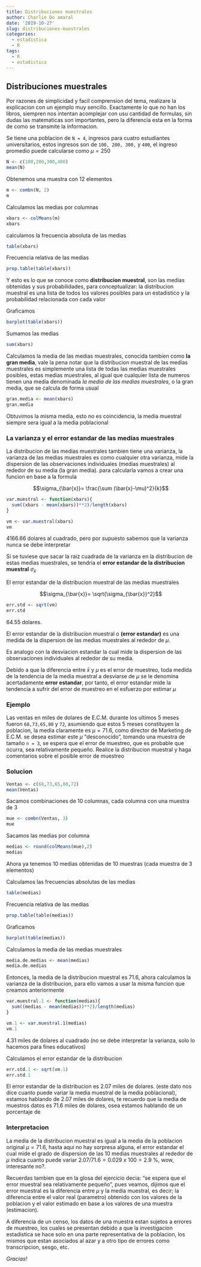 ```yaml
---
title: Distribuciones muestrales
author: Charlie Do amaral
date: '2019-10-27'
slug: distribuciones-muestrales
categories:
  - estadistica
  - R
tags:
  - R
  - estadistica
---
```


## Distribuciones muestrales
Por razones de simplicidad y facil comprension del tema, realizare la explicacion con un ejemplo muy sencillo. Exactamente lo que no han los libros, siempren nos intentan acomplejar con usu cantidad de formulas, sin dudas las matematicas son importantes, pero la diferencia esta en la forma de como se transmite la informacion.

Se tiene una poblacion de `N = 4`, ingresos para cuatro estudiantes universitarios, estos ingresos son de `100, 200, 300,` y `400`, el ingreso promedio puede calcularse como $\mu = 250$   

```r
N <- c(100,200,300,400)
mean(N)
```

Obtenemos una muestra con 12 elementos
```r
m <- combn(N, 2)
m
```

Calculamos las medias por columnas
```r
xbars <- colMeans(m) 
xbars
```

calculamos la frecuencia absoluta de las medias

```r
table(xbars)
```

Frecuencia relativa de las medias
```r
prop.table(table(xbars))
```

Y esto es lo que se conoce como **distribucion muestral**, son las medias obtenidas y sus probabilidades, para conceptualizar: la distribucion muestral es una lista de todos los valores posibles para un estadistico y la probabilidad relacionada con cada valor

Graficamos
```r
barplot(table(xbars))
```

Sumamos las medias
```r
sum(xbars)
```

Calculamos la media de las medias muestrales, conocida tambien como **la gran media**, vale la pena notar que la distribucion muestral de las medias muestrales es simplemente una lista de todas las medias muestrales posibles, estas medias muestrales, al igual que cualquier lista de numeros tienen una media denominada _la media de las medias muestrales_, o la gran media, que se calcula de forma usual
```r
gran.media <- mean(xbars)
gran.media
```

Obtuvimos la misma media, esto no es coincidencia, la media muestral siempre sera igual a la media poblacional

### La varianza y el error estandar de las medias muestrales
La distribucion de las medias muestrales tambien tiene una varianza, la varianza de las medias muestrales es como cualquier otra varianza, mide la dispersion de las observaciones individuales (medias muestrales) al rededor de su media (la gran media). para calcularla vamos a crear una funcion en base a la formula

$$\sigma_{\bar{x}}= \frac{\sum (\bar{x}-\mu)^2}{k}$$

```r
var.muestral <- function(xbars){
  sum((xbars - mean(xbars))**2)/length(xbars)
}

vm <- var.muestral(xbars)
vm
```

4166.66 dolares al cuadrado, pero por supuesto sabemos que la varianza nunca se debe interpretar

Si se tuviese que sacar la raiz cuadrada de la varianza en la distribucion de estas medias muestrales, se tendria el **error estandar de la distribucion muestral** $\sigma_{\bar{x}}$

El error estandar de la distribucion muestral de las medias muestrales

$$\sigma_{\bar{x}}= \sqrt{\sigma_{\bar{x}}^2}$$

```r
err.std <- sqrt(vm)
err.std
```

64.55 dolares.

El error estandar de la distribucion muestral o **(error estandar)** es una medida de la dispersion de las medias muestrales al rededor de $\mu$.

Es analogo con la desviacion estandar la cual mide la dispersion de las observaciones individuales al rededor de su media.

Debido a que la diferencia entre $\bar{x}$ y $\mu$ es el error de muestreo, toda medida de la tendencia de la media muestral a desviarse de $\mu$ se le denomina acertadamente **error estandar**, por tanto, el error estandar mide la tendencia a sufrir del error de muestreo en el esfuerzo por estimar $\mu$

### Ejemplo
Las ventas en miles de dolares de E.C.M. durante los ultimos 5 meses fueron `68,73,65,80` y `72`, asumiendo que estos 5 meses constituyen la poblacion, la media claramente es $\mu = 71.6$, como director de Marketing de E.C.M. se desea estimar este $\mu$ "desconocido", tomando una muestra de tamaño `n = 3`, se espera que el error de muestreo, que es probable que ocurra, sea relativamente pequeño. Realice la distribucion muestral y haga comentarios sobre el posible error de muestreo

### Solucion

```r
Ventas <- c(68,73,65,80,72)
mean(Ventas)
```

Sacamos combinaciones de 10 columnas, cada columna con una muestra de 3
```r
mue <- combn(Ventas, 3)
mue
```

Sacamos las medias por columna
```r
medias <- round(colMeans(mue),2)
medias
```

Ahora ya tenemos 10 medias obtenidas de 10 muestras (cada muestra de 3 elementos)

Calculamos las frecuencias absolutas de las medias
```r
table(medias)
```

Frecuencia relativa de las medias
```r
prop.table(table(medias))
```

Graficamos
```r
barplot(table(medias))
```

Calculamos la media de las medias muestrales
```r
media.de.medias <- mean(medias)
media.de.medias
```

Entonces, la media de la distribucion muestral es 71.6, ahora calculamos la varianza de la distribucion, para ello vamos a usar la misma funcion que creamos anteriormente

```r
var.muestral.1 <- function(medias){
  sum((medias - mean(medias))**2)/length(medias)
}

vm.1 <- var.muestral.1(medias)
vm.1
```

4.31 miles de dolares al cuadrado (no se debe interpretar la varianza, solo lo hacemos para fines educativos)

Calculamos el error estandar de la distribucion
```r
err.std.1 <- sqrt(vm.1)
err.std.1 
```
El error estandar de la distribucion es 2.07 miles de dolares. (este dato nos dice cuanto puede variar la media muestral de la media poblacional), estamos hablando de 2.07 miles de dolares, te recuerdo que la media de muestros datos es 71.6 miles de dolares, osea estamos hablando de un porcentaje de 

### Interpretacion
La media de la distribucion muestral es igual a la media de la poblacion original $\mu = 71.6$, hasta aqui no hay sorpresa alguna, el error estandar el cual mide el grado de dispersion de las 10 medias muestrales al rededor de $\mu$ indica cuanto puede variar $2.07/71.6 = 0.029\ x \ 100 = 2.9$ %, wow, interesante no?.   

Recuerdas tambien que en la glosa del ejercicio decia: "se espera que el error muestral sea relativamente pequeño", pues veamos, dijimos que el error muestral es la diferencia entre $\mu$ y la media muestral, es decir; la diferencia entre el valor real (parametro) obtenido con los valores de la poblacion y el valor estimado en base a los valores de una muestra (estimacion).

A diferencia de un censo, los datos de una muestra estan sujetos a errores de muestreo, los cuales se presentan debido a que la investigacion estadistica se hace solo en una parte representativa de la poblacion, los mismos que estan asociados al azar y a otro tipo de errores como transcripcion, sesgo, etc.

_Gracias!_